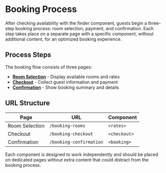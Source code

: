 # Booking Process

After checking availability with the finder component, guests begin a three-step booking process: room selection, payment, and confirmation. Each step takes place on a separate page with a specific component, without additional content, for an optimized booking experience.

## Process Steps

The booking flow consists of three pages:

- **[Room Selection](/booking-process/booking-rooms)** - Display available rooms and rates
- **[Checkout](/booking-process/booking-checkout)** - Collect guest information and payment  
- **[Confirmation](/booking-process/booking-confirmation)** - Show booking summary and details

## URL Structure

| Page | URL | Component |
|------|-----|-----------|
| Room Selection | `/booking-rooms` | `<rates>` |
| Checkout | `/booking-checkout` | `<checkout>` |
| Confirmation | `/booking-confirmation` | `<booking>` |

Each component is designed to work independently and should be placed on dedicated pages without extra content that could distract from the booking process.
